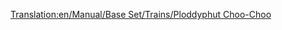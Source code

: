 [[Translation:en/Manual/Base Set/Trains/Ploddyphut Choo-Choo]]
{{en/Manual/Base Set/Trains/Trains|Image=[[File:en/Manual/Base Set/Trains/Ploddyphutchoochoo.png]]
|Cost=£11,718 ($23,436)
|Speed=72 km/h (45 mph)
|Weight=85 t
|Power=400 hp (298 kW)
|Annual=£1,476 ($2,952)
|Designed=1946
|Lifespan=20 
|Capacity=N/A
|Description=The weakest and slowest train in the toyland climate. 
|Real-life=Fictional
}}